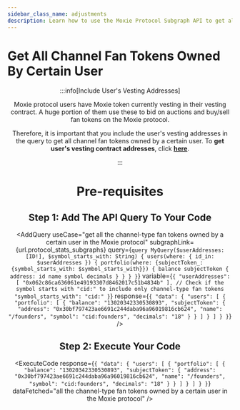 ```yaml
---
sidebar_class_name: adjustments
description: Learn how to use the Moxie Protocol Subgraph API to get all the channel-type fan tokens owned by a certain user in the Moxie protocol.
---
```



# Get All Channel Fan Tokens Owned By Certain User

<Header
  useCase="get all the channel-type fan tokens owned by a certain user in the Moxie protocol"
  apiName="Moxie Protocol Subgraph"
/>

:::info[Include User's Vesting Addresses]

Moxie protocol users have Moxie token currently vesting in their vesting contract. A huge portion of them use these to bid on auctions and buy/sell fan tokens on the Moxie protocol.

Therefore, it is important that you include the user's vesting addresses in the query to get all channel fan tokens owned by a certain user. To **get user's vesting contract addresses**, click [**here**](../vesting/01-get-users-vesting-contract-addresses.mdx).

:::

# Pre-requisites

<Prerequisites />

## Step 1: Add The API Query To Your Code

<AddQuery
  useCase="get all the channel-type fan tokens owned by a certain user in the Moxie protocol"
  subgraphLink={url.protocol_stats_subgraphs}
  query={`query MyQuery($userAddresses: [ID!], $symbol_starts_with: String) {
  users(where: { id_in: $userAddresses }) {
    portfolio(where: {subjectToken_: {symbol_starts_with: $symbol_starts_with}}) {
      balance
      subjectToken {
        address: id
        name
        symbol
        decimals
      }
    }
  }
}`}
  variable={`{
  "userAddresses": [
    "0x062c86ca636061e49193307d8462017c51b4834b"
  ],
  // Check if the symbol starts with "cid:" to include only channel-type fan tokens
  "symbol_starts_with": "cid:"
}`}
  response={`{
  "data": {
    "users": [
      {
        "portfolio": [
          {
            "balance": "13020342330530893",
            "subjectToken": {
              "address": "0x30bf797423ae6691c244daba96a96019816cb624",
              "name": "/founders",
              "symbol": "cid:founders",
              "decimals": "18"
            }
          }
        ]
      }
    ]
  }
}`}
/>

## Step 2: Execute Your Code

<ExecuteCode
  response={`{
  "data": {
    "users": [
      {
        "portfolio": [
          {
            "balance": "13020342330530893",
            "subjectToken": {
              "address": "0x30bf797423ae6691c244daba96a96019816cb624",
              "name": "/founders",
              "symbol": "cid:founders",
              "decimals": "18"
            }
          }
        ]
      }
    ]
  }
}`}
  dataFetched="all the channel-type fan tokens owned by a certain user in the Moxie protocol"
/>

<DeveloperSupport />
